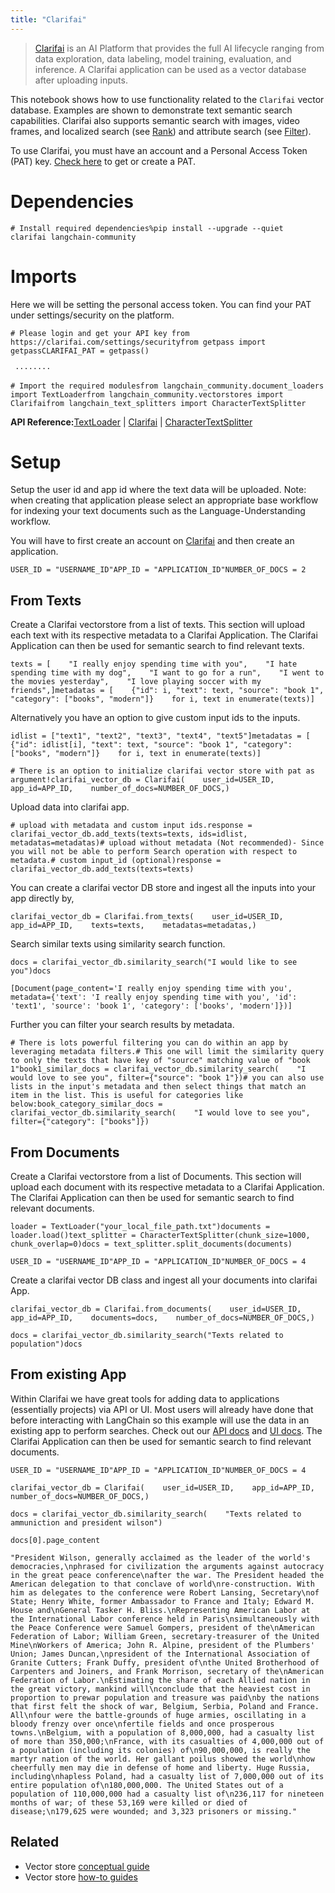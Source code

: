 ```yaml
---
title: "Clarifai"
---
```


> [Clarifai](https://www.clarifai.com/) is an AI Platform that provides the full AI lifecycle ranging from data exploration, data labeling, model training, evaluation, and inference. A Clarifai application can be used as a vector database after uploading inputs.

This notebook shows how to use functionality related to the `Clarifai` vector database. Examples are shown to demonstrate text semantic search capabilities. Clarifai also supports semantic search with images, video frames, and localized search (see [Rank](https://docs.clarifai.com/api-guide/search/rank)) and attribute search (see [Filter](https://docs.clarifai.com/api-guide/search/filter)).

To use Clarifai, you must have an account and a Personal Access Token (PAT) key. [Check here](https://clarifai.com/settings/security) to get or create a PAT.

# Dependencies

```
# Install required dependencies%pip install --upgrade --quiet  clarifai langchain-community
```

# Imports

Here we will be setting the personal access token. You can find your PAT under settings/security on the platform.

```
# Please login and get your API key from  https://clarifai.com/settings/securityfrom getpass import getpassCLARIFAI_PAT = getpass()
```

```
 ········
```

```
# Import the required modulesfrom langchain_community.document_loaders import TextLoaderfrom langchain_community.vectorstores import Clarifaifrom langchain_text_splitters import CharacterTextSplitter
```

**API Reference:**[TextLoader](https://python.langchain.com/api_reference/community/document_loaders/langchain_community.document_loaders.text.TextLoader.html) | [Clarifai](https://python.langchain.com/api_reference/community/vectorstores/langchain_community.vectorstores.clarifai.Clarifai.html) | [CharacterTextSplitter](https://python.langchain.com/api_reference/text_splitters/character/langchain_text_splitters.character.CharacterTextSplitter.html)

# Setup

Setup the user id and app id where the text data will be uploaded. Note: when creating that application please select an appropriate base workflow for indexing your text documents such as the Language-Understanding workflow.

You will have to first create an account on [Clarifai](https://clarifai.com/login) and then create an application.

```
USER_ID = "USERNAME_ID"APP_ID = "APPLICATION_ID"NUMBER_OF_DOCS = 2
```

## From Texts

Create a Clarifai vectorstore from a list of texts. This section will upload each text with its respective metadata to a Clarifai Application. The Clarifai Application can then be used for semantic search to find relevant texts.

```
texts = [    "I really enjoy spending time with you",    "I hate spending time with my dog",    "I want to go for a run",    "I went to the movies yesterday",    "I love playing soccer with my friends",]metadatas = [    {"id": i, "text": text, "source": "book 1", "category": ["books", "modern"]}    for i, text in enumerate(texts)]
```

Alternatively you have an option to give custom input ids to the inputs.

```
idlist = ["text1", "text2", "text3", "text4", "text5"]metadatas = [    {"id": idlist[i], "text": text, "source": "book 1", "category": ["books", "modern"]}    for i, text in enumerate(texts)]
```

```
# There is an option to initialize clarifai vector store with pat as argument!clarifai_vector_db = Clarifai(    user_id=USER_ID,    app_id=APP_ID,    number_of_docs=NUMBER_OF_DOCS,)
```

Upload data into clarifai app.

```
# upload with metadata and custom input ids.response = clarifai_vector_db.add_texts(texts=texts, ids=idlist, metadatas=metadatas)# upload without metadata (Not recommended)- Since you will not be able to perform Search operation with respect to metadata.# custom input_id (optional)response = clarifai_vector_db.add_texts(texts=texts)
```

You can create a clarifai vector DB store and ingest all the inputs into your app directly by,

```
clarifai_vector_db = Clarifai.from_texts(    user_id=USER_ID,    app_id=APP_ID,    texts=texts,    metadatas=metadatas,)
```

Search similar texts using similarity search function.

```
docs = clarifai_vector_db.similarity_search("I would like to see you")docs
```

```
[Document(page_content='I really enjoy spending time with you', metadata={'text': 'I really enjoy spending time with you', 'id': 'text1', 'source': 'book 1', 'category': ['books', 'modern']})]
```

Further you can filter your search results by metadata.

```
# There is lots powerful filtering you can do within an app by leveraging metadata filters.# This one will limit the similarity query to only the texts that have key of "source" matching value of "book 1"book1_similar_docs = clarifai_vector_db.similarity_search(    "I would love to see you", filter={"source": "book 1"})# you can also use lists in the input's metadata and then select things that match an item in the list. This is useful for categories like below:book_category_similar_docs = clarifai_vector_db.similarity_search(    "I would love to see you", filter={"category": ["books"]})
```

## From Documents

Create a Clarifai vectorstore from a list of Documents. This section will upload each document with its respective metadata to a Clarifai Application. The Clarifai Application can then be used for semantic search to find relevant documents.

```
loader = TextLoader("your_local_file_path.txt")documents = loader.load()text_splitter = CharacterTextSplitter(chunk_size=1000, chunk_overlap=0)docs = text_splitter.split_documents(documents)
```

```
USER_ID = "USERNAME_ID"APP_ID = "APPLICATION_ID"NUMBER_OF_DOCS = 4
```

Create a clarifai vector DB class and ingest all your documents into clarifai App.

```
clarifai_vector_db = Clarifai.from_documents(    user_id=USER_ID,    app_id=APP_ID,    documents=docs,    number_of_docs=NUMBER_OF_DOCS,)
```

```
docs = clarifai_vector_db.similarity_search("Texts related to population")docs
```

## From existing App

Within Clarifai we have great tools for adding data to applications (essentially projects) via API or UI. Most users will already have done that before interacting with LangChain so this example will use the data in an existing app to perform searches. Check out our [API docs](https://docs.clarifai.com/api-guide/data/create-get-update-delete) and [UI docs](https://docs.clarifai.com/portal-guide/data). The Clarifai Application can then be used for semantic search to find relevant documents.

```
USER_ID = "USERNAME_ID"APP_ID = "APPLICATION_ID"NUMBER_OF_DOCS = 4
```

```
clarifai_vector_db = Clarifai(    user_id=USER_ID,    app_id=APP_ID,    number_of_docs=NUMBER_OF_DOCS,)
```

```
docs = clarifai_vector_db.similarity_search(    "Texts related to ammuniction and president wilson")
```

```
docs[0].page_content
```

```
"President Wilson, generally acclaimed as the leader of the world's democracies,\nphrased for civilization the arguments against autocracy in the great peace conference\nafter the war. The President headed the American delegation to that conclave of world\nre-construction. With him as delegates to the conference were Robert Lansing, Secretary\nof State; Henry White, former Ambassador to France and Italy; Edward M. House and\nGeneral Tasker H. Bliss.\nRepresenting American Labor at the International Labor conference held in Paris\nsimultaneously with the Peace Conference were Samuel Gompers, president of the\nAmerican Federation of Labor; William Green, secretary-treasurer of the United Mine\nWorkers of America; John R. Alpine, president of the Plumbers' Union; James Duncan,\npresident of the International Association of Granite Cutters; Frank Duffy, president of\nthe United Brotherhood of Carpenters and Joiners, and Frank Morrison, secretary of the\nAmerican Federation of Labor.\nEstimating the share of each Allied nation in the great victory, mankind will\nconclude that the heaviest cost in proportion to prewar population and treasure was paid\nby the nations that first felt the shock of war, Belgium, Serbia, Poland and France. All\nfour were the battle-grounds of huge armies, oscillating in a bloody frenzy over once\nfertile fields and once prosperous towns.\nBelgium, with a population of 8,000,000, had a casualty list of more than 350,000;\nFrance, with its casualties of 4,000,000 out of a population (including its colonies) of\n90,000,000, is really the martyr nation of the world. Her gallant poilus showed the world\nhow cheerfully men may die in defense of home and liberty. Huge Russia, including\nhapless Poland, had a casualty list of 7,000,000 out of its entire population of\n180,000,000. The United States out of a population of 110,000,000 had a casualty list of\n236,117 for nineteen months of war; of these 53,169 were killed or died of disease;\n179,625 were wounded; and 3,323 prisoners or missing."
```

## Related

* Vector store [conceptual guide](/src/oss/concepts/vectorstores)
* Vector store [how-to guides](/src/oss/how_to/#vector-stores)
